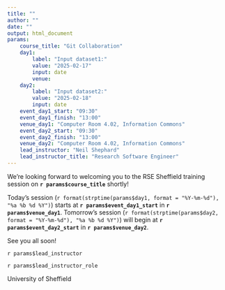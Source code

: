 ```yaml
---
title: ""
author: ""
date: ""
output: html_document
params:
    course_title: "Git Collaboration"
    day1:
        label: "Input dataset1:"
        value: "2025-02-17"
        input: date
        venue:
    day2:
        label: "Input dataset2:"
        value: "2025-02-18"
        input: date
    event_day1_start: "09:30"
    event_day1_finish: "13:00"
    venue_day1: "Computer Room 4.02, Information Commons"
    event_day2_start: "09:30"
    event_day2_finish: "13:00"
    venue_day2: "Computer Room 4.02, Information Commons"
    lead_instructor: "Neil Shephard"
    lead_instructor_title: "Research Software Engineer"
---
```



<!--- Send this email the morning(s) of the event --->

We're looking forward to welcoming you to the RSE Sheffield training session on **`r params$course_title`** shortly!


Today's session (`r format(strptime(params$day1, format = "%Y-%m-%d"), "%a %b %d %Y")`) starts at
**`r params$event_day1_start`** in **`r params$venue_day1`**. Tomorrow's session
(`r format(strptime(params$day2, format = "%Y-%m-%d"), "%a %b %d %Y")`) will begin at
**`r params$event_day2_start`**  in **`r params$venue_day2`**.

See you all soon!

`r params$lead_instructor`

`r params$lead_instructor_role`


University of Sheffield
